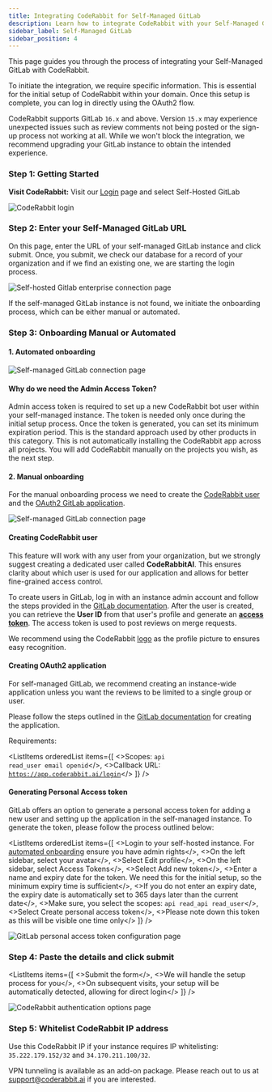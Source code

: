 ```yaml
---
title: Integrating CodeRabbit for Self-Managed GitLab
description: Learn how to integrate CodeRabbit with your Self-Managed GitLab instance.
sidebar_label: Self-Managed GitLab
sidebar_position: 4
---
```



This page guides you through the process of integrating your Self-Managed GitLab with CodeRabbit.

To initiate the integration, we require specific information. This is essential for the initial setup of CodeRabbit within your domain. Once this setup is complete, you can log in directly using the OAuth2 flow.

CodeRabbit supports GitLab `16.x` and above. Version `15.x` may experience unexpected issues such as review comments not being posted or the sign-up process not working at all. While we won't block the integration, we recommend upgrading your GitLab instance to obtain the intended experience.

### **Step 1: Getting Started**

**Visit CodeRabbit:** Visit our [Login](https://app.coderabbit.ai/login?free-trial) page and select Self-Hosted GitLab

![CodeRabbit login](/img/integrations/login-self-hosted-gitlab.png)

### Step 2: Enter your Self-Managed GitLab URL

On this page, enter the URL of your self-managed GitLab instance and click submit. Once, you submit, we check our database for a record of your organization and if we find an existing one, we are starting the login process.

![Self-hosted Gitlab enterprise connection page](/img/integrations/self-hosted-gitlab-host-url.png)

If the self-managed GitLab instance is not found, we initiate the onboarding process, which can be either manual or automated.

### **Step 3: Onboarding Manual or Automated**

#### 1. Automated onboarding

![Self-managed GitLab connection page](/img/integrations/automated-onboarding.png)

#### **Why do we need the Admin Access Token?**

Admin access token is required to set up a new CodeRabbit bot user within your self-managed instance. The token is needed only once during the initial setup process. Once the token is generated, you can set its minimum expiration period. This is the standard approach used by other products in this category. This is not automatically installing the CodeRabbit app across all projects. You will add CodeRabbit manually on the projects you wish, as the next step.

#### 2. Manual onboarding

For the manual onboarding process we need to create the [CodeRabbit user](#creating-coderabbit-user) and the [OAuth2 GitLab application](#creating-oauth2-application).

![Self-managed GitLab connection page](/img/integrations/manual-onboarding.png)

#### **Creating CodeRabbit user**

This feature will work with any user from your organization, but we strongly suggest creating a dedicated user called **CodeRabbitAI**. This ensures clarity about which user is used for our application and allows for better fine-grained access control.

To create users in GitLab, log in with an instance admin account and follow the steps provided in the [GitLab documentation](https://docs.gitlab.com/ee/user/profile/account/create_accounts.html#create-users-in-admin-area). After the user is created, you can retrieve the **User ID** from that user's profile and generate an [**access token**](#generating-personal-access-token). The access token is used to post reviews on merge requests.

We recommend using the CodeRabbit [logo](/img/integrations/logo.png) as the profile picture to ensures easy recognition.

#### **Creating OAuth2 application**

For self-managed GitLab, we recommend creating an instance-wide application unless you want the reviews to be limited to a single group or user.

Please follow the steps outlined in the [GitLab documentation](https://docs.gitlab.com/ee/integration/oauth_provider.html#create-an-instance-wide-application) for creating the application.

Requirements:

<ListItems
	orderedList
	items={[
		<>Scopes: <code>api read_user email openid</code></>,
		<>Callback URL: <code>https://app.coderabbit.ai/login</code></>
	]}
/>

#### **Generating Personal Access token**

GitLab offers an option to generate a personal access token for adding a new user and setting up the application in the self-managed instance. To generate the token, please follow the process outlined below:

<ListItems
	orderedList
	items={[
		<>Login to your self-hosted instance. For <a href="#1-automated-onboarding">automated onboarding</a> ensure you have admin rights</>,
		<>On the left sidebar, select your avatar</>,
		<>Select Edit profile</>,
		<>On the left sidebar, select Access Tokens</>,
		<>Select Add new token</>,
		<>Enter a name and expiry date for the token. We need this for the initial setup, so the minimum expiry time is sufficient</>,
		<>If you do not enter an expiry date, the expiry date is automatically set to 365 days later than the current date</>,
		<>Make sure, you select the scopes: <code>api read_api read_user</code></>,
		<>Select Create personal access token</>,
		<>Please note down this token as this will be visible one time only</>
	]}
/>

![GitLab personal access token configuration page](/img/integrations/admin-access-token.png)

### **Step 4: Paste the details and click submit**

<ListItems
	items={[
		<>Submit the form</>,
		<>We will handle the setup process for you</>,
		<>On subsequent visits, your setup will be automatically detected, allowing for direct login</>
	]}
/>

![CodeRabbit authentication options page](/img/integrations/self-hosted-page.png)

### **Step 5: Whitelist CodeRabbit IP address**

Use this CodeRabbit IP if your instance requires IP whitelisting: `35.222.179.152/32` and `34.170.211.100/32`.

VPN tunneling is available as an add-on package. Please reach out to us at [support@coderabbit.ai](mailto:support@coderabbit.ai) if you are interested.